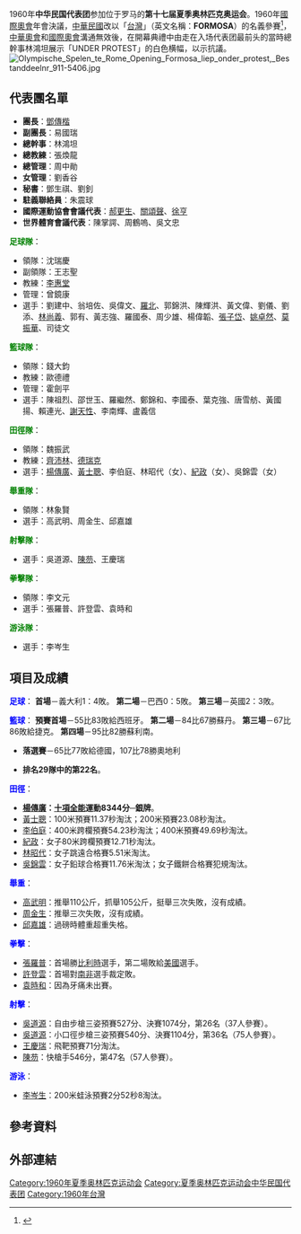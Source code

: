 {{Infobox Country Olympics
|NOC=ROC
|games=1960年夏季
|competitors=
|sports=
|flagbearer=
|officials=
|gold=0
|silver=1
|bronze=0
|total=1
|rank=32
|oldcode=RCF
}}
1960年'''中华民国代表团'''参加位于罗马的'''第十七届夏季奥林匹克奥运会'''。1960年[[國際奧會|國際奧會]]年會決議，[[中華民國|中華民國]]改以「[[台灣|台灣]]」（英文名稱：'''FORMOSA'''）的名義參賽<ref>{{Cite web |url=https://library.olympic.org/Default/doc/SYRACUSE/53271/the-games-of-the-xvii-olympiad-rome-1960-the-official-report-of-the-organizing-committee-ed-by-the-o?_lg=en-GB#_ga=2.44198177.40851007.1572803613-1346904809.1572803613 |title=存档副本 |accessdate=2020-02-16 |archive-date=2019-04-02 |archive-url=https://web.archive.org/web/20190402200047/https://library.olympic.org/Default/doc/SYRACUSE/53271/the-games-of-the-xvii-olympiad-rome-1960-the-official-report-of-the-organizing-committee-ed-by-the-o?_lg=en-GB#_ga=2.44198177.40851007.1572803613-1346904809.1572803613 |dead-url=no }}</ref>，[[中華奧會|中華奧會]]和[[國際奧會|國際奧會]]溝通無效後，在開幕典禮中由走在入场代表团最前头的當時總幹事林鴻坦展示「UNDER PROTEST」的白色横幅，以示抗議。
[[Image:Olympische_Spelen_te_Rome_Opening_Formosa_liep_onder_protest,_Bestanddeelnr_911-5406.jpg|thumb]]

== 代表團名單 ==
*'''團長'''：[[鄧傳楷|鄧傳楷]]
*'''副團長'''：易國瑞
*'''總幹事'''：林鴻坦
*'''總教練'''：張煥龍
*'''總管理'''：周中勛
*'''女管理'''：劉香谷
*'''秘書'''：鄧生祺、劉釗
*'''駐義聯絡員'''：朱震球
*'''國際運動協會會議代表'''：[[郝更生|郝更生]]、[[關頌聲|關頌聲]]、[[徐亨|徐亨]]
*'''世界體育會議代表'''：陳掌諤、周鶴嗚、吳文忠

<span style="color: Green;">'''足球隊'''</span>：
*領隊：沈瑞慶
*副領隊：王志聖
*教練：[[李惠堂|李惠堂]]
*管理：曾鏡康
*選手：劉建中、翁培佐、吳偉文、[[羅北|羅北]]、郭錦洪、陳輝洪、黃文偉、劉儀、劉添、[[林尚義|林尚義]]、郭有、黃志強、羅國泰、周少雄、楊偉韜、[[張子岱|張子岱]]、[[姚卓然|姚卓然]]、[[莫振華|莫振華]]、司徒文

<span style="color: Green;">'''籃球隊'''</span>：
*領隊：錢大鈞
*教練：歐德禮
*管理：霍劍平
*選手：陳祖烈、邵世玉、羅繼然、鄭錦和、李國泰、葉克強、唐雪舫、黃國揚、賴連光、[[謝天性|謝天性]]、李南輝、盧義信

<span style="color: Green;">'''田徑隊'''</span>：
*領隊：魏振武
*教練：[[齊沛林|齊沛林]]、[[德瑞克|德瑞克]]
*選手：[[楊傳廣|楊傳廣]]、[[黃士聰|黃士聰]]、李伯庭、林昭代（女）、[[紀政|紀政]]（女）、吳錦雲（女）

<span style="color: Green;">'''舉重隊'''</span>：
*領隊：林象賢
*選手：高武明、周金生、邱嘉雄

<span style="color: Green;">'''射擊隊'''</span>：
*選手：吳道源、[[陳芴|陳芴]]、王慶瑞

<span style="color: Green;">'''拳擊隊'''</span>：
*領隊：李文元
*選手：張羅普、許登雲、袁時和

<span style="color: Green;">'''游泳隊'''</span>：
*選手：李岑生

== 項目及成績 ==
<span style="color: Blue;">'''足球'''</span>：
'''首場'''－義大利1：4敗。
'''第二場'''－巴西0：5敗。
'''第三場'''－英國2：3敗。

<span style="color: Blue;">'''籃球'''</span>：
'''預賽首場'''－55比83敗給西班牙。
'''第二場'''－84比67勝蘇丹。
'''第三場'''－67比86敗給捷克。
'''第四場'''－95比82勝蘇利南。
*'''落選賽'''－65比77敗給德國，107比78勝奧地利

*'''排名29隊中的第22名'''。

<span style="color: Blue;">'''田徑'''</span>：

*'''[[楊傳廣|楊傳廣]]：[[十項全能|十項全能]]運動8344分─銀牌'''。
*[[黃士聰|黃士聰]]：100米預賽11.37秒淘汰；200米預賽23.08秒淘汰。
*[[李伯庭|李伯庭]]：400米跨欄預賽54.23秒淘汰；400米預賽49.69秒淘汰。
*[[紀政|紀政]]：女子80米跨欄預賽12.71秒淘汰。
*[[林昭代|林昭代]]：女子跳遠合格賽5.51米淘汰。
*[[吳錦雲|吳錦雲]]：女子鉛球合格賽11.76米淘汰；女子鐵餅合格賽犯規淘汰。

<span style="color: Blue;">'''舉重'''</span>：

*[[高武明|高武明]]：推舉110公斤，抓舉105公斤，挺舉三次失敗，沒有成績。
*[[周金生|周金生]]：推舉三次失敗，沒有成績。
*[[邱嘉雄|邱嘉雄]]：過磅時體重超重失格。

<span style="color: Blue;">'''拳擊'''</span>：

*[[張羅普|張羅普]]：首場勝[[比利時|比利時]]選手，第二場敗給[[美國|美國]]選手。
*[[許登雲|許登雲]]：首場對[[南非|南非]]選手裁定敗。
*[[袁時和|袁時和]]：因為牙痛未出賽。

<span style="color: Blue;">'''射擊'''</span>：
*[[吳道源|吳道源]]：自由步槍三姿預賽527分、決賽1074分，第26名（37人參賽）。
*[[吳道源|吳道源]]：小口徑步槍三姿預賽540分、決賽1104分，第36名（75人參賽）。
*[[王慶瑞|王慶瑞]]：飛靶預賽71分淘汰。
*[[陳芴|陳芴]]：快槍手546分，第47名（57人參賽）。

<span style="color: Blue;">'''游泳'''</span>：

*[[李岑生|李岑生]]：200米蛙泳預賽2分52秒8淘汰。

== 參考資料 ==
{{Reflist}}

== 外部連結 ==

[[Category:1960年夏季奥林匹克运动会|Category:1960年夏季奥林匹克运动会]]
[[Category:夏季奥林匹克运动会中华民国代表团|Category:夏季奥林匹克运动会中华民国代表团]]
[[Category:1960年台灣|Category:1960年台灣]]